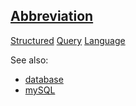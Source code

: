 ==[[Wiktionary:List of acronyms and abbreviations|Abbreviation]]==

[[Structured]] [[Query]] [[Language]]

See also:
* [[database]]
* [[mySQL]]